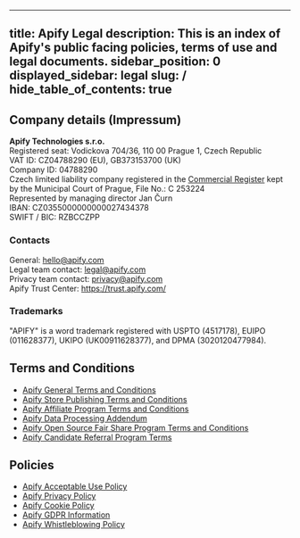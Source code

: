 <!-- vale off -->
---
title: Apify Legal
description: This is an index of Apify's public facing policies, terms of use and legal documents.
sidebar_position: 0
displayed_sidebar: legal
slug: /
hide_table_of_contents: true
---


## Company details (Impressum)

**Apify Technologies s.r.o.**<br/>
Registered seat: Vodickova 704/36, 110 00 Prague 1, Czech Republic<br/>
VAT ID: CZ04788290 (EU), GB373153700 (UK)<br/>
Company ID: 04788290<br/>
Czech limited liability company registered in the [Commercial Register](https://or.justice.cz/ias/ui/rejstrik-firma.vysledky?subjektId=924944&typ=PLATNY) kept by the Municipal Court of Prague, File No.: C 253224<br/>
Represented by managing director Jan Čurn<br/>
IBAN: CZ0355000000000027434378<br/>
SWIFT / BIC: RZBCCZPP

### Contacts

General: hello@apify.com<br/>
Legal team contact: legal@apify.com<br/>
Privacy team contact: privacy@apify.com<br/>
Apify Trust Center: https://trust.apify.com/<br/>

### Trademarks

"APIFY" is a word trademark registered with USPTO (4517178), EUIPO (011628377), UKIPO (UK00911628377), and DPMA (3020120477984).

## Terms and Conditions

- [Apify General Terms and Conditions](./latest/terms/general-terms-and-conditions.md)
- [Apify Store Publishing Terms and Conditions](./latest/terms/store-publishing-terms-and-conditions.md)
- [Apify Affiliate Program Terms and Conditions](./latest/terms/affiliate-program-terms-and-conditions.md)
- [Apify Data Processing Addendum](./latest/terms/data-processing-addendum.md)
- [Apify Open Source Fair Share Program Terms and Conditions](./latest/terms/fair-share-program-terms-and-conditions.md)
- [Apify Candidate Referral Program Terms](./latest/terms/candidate-referral-program-terms-and-conditions.md)

## Policies

- [Apify Acceptable Use Policy](./latest/policies/acceptable-use-policy.md)
- [Apify Privacy Policy](./latest/policies/privacy-policy.md)
- [Apify Cookie Policy](./latest/policies/cookie-policy.md)
- [Apify GDPR Information](./latest/policies/gdpr-information.md)
- [Apify Whistleblowing Policy](./latest/policies/whistleblowing-policy.md)
